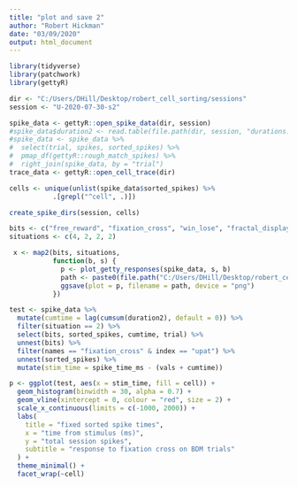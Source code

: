 ```yaml
---
title: "plot and save 2"
author: "Robert Hickman"
date: "03/09/2020"
output: html_document
---
```


```r
library(tidyverse)
library(patchwork)
library(gettyR)

```

```r
dir <- "C:/Users/DHill/Desktop/robert_cell_sorting/sessions"
session <- "U-2020-07-30-s2"

spike_data <- gettyR::open_spike_data(dir, session) 
#spike_data$duration2 <- read.table(file.path(dir, session, "durations.txt"))$V1
#spike_data <- spike_data %>%
#  select(trial, spikes, sorted_spikes) %>%
#  pmap_df(gettyR::rough_match_spikes) %>%
#  right_join(spike_data, by = "trial")
trace_data <- gettyR::open_cell_trace(dir)

```

```r
cells <- unique(unlist(spike_data$sorted_spikes) %>%
           .[grepl("^cell", .)])

create_spike_dirs(session, cells)
```
```r
bits <- c("free_reward", "fixation_cross", "win_lose", "fractal_display")
situations <- c(4, 2, 2, 2)

 x <- map2(bits, situations,
           function(b, s) {
             p <- plot_getty_responses(spike_data, s, b)
             path <- paste0(file.path("C:/Users/DHill/Desktop/robert_cell_sorting/sessions", session, "figures/unsorted_responses", b), ".png")
             ggsave(plot = p, filename = path, device = "png")
           })

```

```r
test <- spike_data %>%
  mutate(cumtime = lag(cumsum(duration2), default = 0)) %>%
  filter(situation == 2) %>%
  select(bits, sorted_spikes, cumtime, trial) %>%
  unnest(bits) %>%
  filter(names == "fixation_cross" & index == "upat") %>%
  unnest(sorted_spikes) %>%
  mutate(stim_time = spike_time_ms - (vals + cumtime))

p <- ggplot(test, aes(x = stim_time, fill = cell)) +
  geom_histogram(binwidth = 30, alpha = 0.7) +
  geom_vline(xintercept = 0, colour = "red", size = 2) +
  scale_x_continuous(limits = c(-1000, 2000)) +
  labs(
    title = "fixed sorted spike times",
    x = "time from stimulus (ms)",
    y = "total session spikes",
    subtitle = "response to fixation cross on BDM trials"
  ) +
  theme_minimal() +
  facet_wrap(~cell)
```

